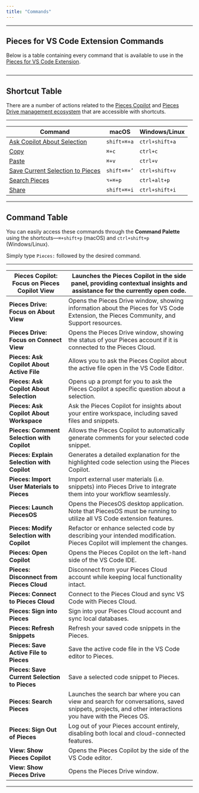 ```yaml
---
title: "Commands"
---
```


***

## Pieces for VS Code Extension Commands

Below is a table containing every command that is available to use in the <a target="_blank" href="https://marketplace.visualstudio.com/items?itemName=MeshIntelligentTechnologiesInc.pieces-vscode">Pieces for VS Code Extension</a>.

<Image src="https://storage.googleapis.com/hashnode_product_documentation_assets/vs_code_extension_assets/commands/settings_pieces.png" alt="" align="center" fullwidth="true" />

***

## Shortcut Table

There are a number of actions related to the <a target="_blank" href="https://docs.pieces.app/products/extensions-plugins/visual-studio-code/copilot">Pieces Copilot</a> and [Pieces Drive management ecosystem](https://docs.pieces.app/products/extensions-plugins/visual-studio-code/drive) that are accessible with shortcuts.

***

| **Command**                                                                                                                                           | **macOS**   | **Windows/Linux** |
| ----------------------------------------------------------------------------------------------------------------------------------------------------- | ----------- | ----------------- |
| [Ask Copilot About Selection](https://docs.pieces.app/products/extensions-plugins/visual-studio-code/copilot/chat#pieces-ask-copilot-about-selection) | `shift+⌘+a` | `ctrl+shift+a`    |
| [Copy](https://docs.pieces.app/products/extensions-plugins/visual-studio-code/drive/search-reuse#viewing-and-reusing-saved-snippets)                  | `⌘+c`       | `ctrl+c`          |
| [Paste](https://docs.pieces.app/products/extensions-plugins/visual-studio-code/drive/search-reuse#viewing-and-reusing-saved-snippets)                 | `⌘+v`       | `ctrl+v`          |
| [Save Current Selection to Pieces](https://docs.pieces.app/products/extensions-plugins/visual-studio-code/drive/save-snippets#via-keyboard-shortcuts) | `shift+⌘+’` | `ctrl+shift+v`    |
| [Search Pieces](https://docs.pieces.app/products/extensions-plugins/visual-studio-code/drive/search-reuse#via-search-feature)                         | `⌥+⌘+p`     | `ctrl+alt+p`      |
| [Share](https://docs.pieces.app/products/extensions-plugins/visual-studio-code/drive/sharing#via-keyboard-shortcut)                                   | `shift+⌘+i` | `ctrl+shift+i`    |

***

## Command Table

You can easily access these commands through the **Command Palette** using the shortcuts—`⌘+shift+p` (macOS) and `ctrl+shift+p` (Windows/Linux).

Simply type `Pieces:` followed by the desired command.

***

| **Pieces Copilot: Focus on Pieces Copilot View** | Launches the Pieces Copilot in the side panel, providing contextual insights and assistance for the currently open code.                               |
| ------------------------------------------------ | ------------------------------------------------------------------------------------------------------------------------------------------------------ |
| **Pieces Drive: Focus on About View**            | Opens the Pieces Drive window, showing information about the Pieces for VS Code Extension, the Pieces Community, and Support resources.                |
| **Pieces Drive: Focus on Connect View**          | Opens the Pieces Drive window, showing the status of your Pieces account if it is connected to the Pieces Cloud.                                       |
| **Pieces: Ask Copilot About Active File**        | Allows you to ask the Pieces Copilot about the active file open in the VS Code Editor.                                                                 |
| **Pieces: Ask Copilot About Selection**          | Opens up a prompt for you to ask the Pieces Copilot a specific question about a selection.                                                             |
| **Pieces: Ask Copilot About Workspace**          | Ask the Pieces Copilot for insights about your entire workspace, including saved files and snippets.                                                   |
| **Pieces: Comment Selection with Copilot**       | Allows the Pieces Copilot to automatically generate comments for your selected code snippet.                                                           |
| **Pieces: Explain Selection with Copilot**       | Generates a detailed explanation for the highlighted code selection using the Pieces Copilot.                                                          |
| **Pieces: Import User Materials to Pieces**      | Import external user materials (i.e. snippets) into Pieces Drive to integrate them into your workflow seamlessly.                                      |
| **Pieces: Launch PiecesOS**                      | Opens the PiecesOS desktop application. Note that PiecesOS must be running to utilize all VS Code extension features.                                  |
| **Pieces: Modify Selection with Copilot**        | Refactor or enhance selected code by describing your intended modification. Pieces Copilot will implement the changes.                                 |
| **Pieces: Open Copilot**                         | Opens the Pieces Copilot on the left-hand side of the VS Code IDE.                                                                                     |
| **Pieces: Disconnect from Pieces Cloud**         | Disconnect from your Pieces Cloud account while keeping local functionality intact.                                                                    |
| **Pieces: Connect to Pieces Cloud**              | Connect to the Pieces Cloud and sync VS Code with Pieces Cloud.                                                                                        |
| **Pieces: Sign into Pieces**                     | Sign into your Pieces Cloud account and sync local databases.                                                                                          |
| **Pieces: Refresh Snippets**                     | Refresh your saved code snippets in the Pieces.                                                                                                        |
| **Pieces: Save Active File to Pieces**           | Save the active code file in the VS Code editor to Pieces.                                                                                             |
| **Pieces: Save Current Selection to Pieces**     | Save a selected code snippet to Pieces.                                                                                                                |
| **Pieces: Search Pieces**                        | Launches the search bar where you can view and search for conversations, saved snippets, projects, and other interactions you have with the Pieces OS. |
| **Pieces: Sign Out of Pieces**                   | Log out of your Pieces account entirely, disabling both local and cloud-connected features.                                                            |
| **View: Show Pieces Copilot**                    | Opens the Pieces Copilot by the side of the VS Code editor.                                                                                            |
| **View: Show Pieces Drive**                      | Opens the Pieces Drive window.                                                                                                                         |

***

